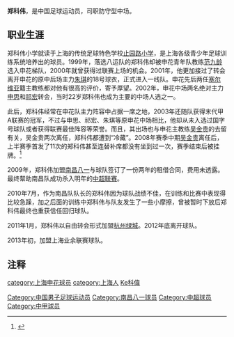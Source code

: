 {{Football player infobox
| playername =郑科伟
| image = 
| fullname = 郑科伟
| englishfullname =Zheng Kewei
| nickname =
| dateofbirth = {{birth date and age|1980|1|23}}
| height= {{height|m=1.86}}
| countryofbirth = {{CHN}}
| cityofbirth = [[上海|上海]][[闸北区|闸北区]]
| currentclub  = 
| position = 中场
| clubnumber = 18
| youthyears = <br/><br/>1999-2000年
| youthclubs = 闸北区少体校<br/>上海市少体校<br/>[[上海申花|上海申花青年队]]
| years = 2000-2008年<br/>2009-2010年<br/>2011-2012年
| clubs = [[上海申花|上海申花]]<br/>[[南昌衡源|南昌衡源]] (租借)<br/>[[杭州绿城|杭州绿城]]
| caps(goals)= 138{{0}}(1)<br/>44 (3)<br/>35 (0)
| pcupdate = 2012-11-5
}}
'''郑科伟'''{{BD|1980年|1月23日|||catIdx=Zheng鄭}}，是中国足球运动员，司职防守型中场。

==职业生涯==
郑科伟小学就读于上海的传统足球特色学校[[止园路小学|止园路小学]]，是上海各级青少年足球训练系统培养出的球员。1999年，落选八运队的郑科伟却被申花青年队教练[[范九龄|范九龄]]选入申花梯队，2000年就曾获得过联赛上场的机会。2001年，他更加接过了转会离开申花的原中后场主力[[朱琪|朱琪]]的18号球衣，正式进入一线队。申花先后两任[[塞尔维亚|塞尔维亚]]籍主教练都对他有很高的评价，寄予厚望。2002年，申花中场两名绝对主力[[申思|申思]]和[[祁宏|祁宏]]转会，当时22岁郑科伟也成为主要的中场人选之一。

此后，郑科伟经常在申花队主力阵容中占据一席之地，2003年还随队获得末代甲A联赛的冠军，不过与申思、祁宏、朱琪等原申花中场相比，他却从未入选过国字号球队或者获得联赛最佳阵容等荣誉。而且，其出场也与申花主教练[[吴金贵|吴金贵]]的去留有关，吴金贵两次离任，郑科伟都遭到“冷藏”。2008年赛季中期[[吴金贵|吴金贵]]离任后，上半赛季首发了11次的郑科伟甚至连替补席都没有坐到过一次，赛季结束后被挂牌。<ref>{{cite news|url=http://sports.sina.com.cn/b/2009-02-26/22364241137.shtml|title=南昌从国安手里抢得申花悍将 英雄城迎今季大牌内援|publisher=新浪体育|date=2009-02-26|accessdate=2009-02-26|archive-date=2009-03-02|archive-url=https://web.archive.org/web/20090302073236/http://sports.sina.com.cn/b/2009-02-26/22364241137.shtml|dead-url=no}}</ref>

2009年，郑科伟加盟[[南昌八一|南昌八一]]与球队签订了一份两年的租借合同，费用未透露。最终幚助南昌队成功杀入明年的[[中国足球超级联赛|中超联赛]]。

2010年7月，作为南昌队队长的郑科伟因为球队战绩不佳，在训练和比赛中表现得比较急躁，加之后面的训练中郑科伟与队友发生了一些小摩擦，曾被暂时下放后郑科伟最终也重获信任回归球队。

2011年1月，郑科伟以自由转会形式加盟[[杭州绿城|杭州绿城]]。2012年底离开球队。

2013年初，加盟上海业余联赛球队。

==注释==
{{reflist}}
{{2010年中超分类名单南昌}}
{{2011年中超分类名单杭州}}
{{2012年中超分类名单杭州}}
{{DEFAULTSORT:ZHENG Kewei}}
[[Category:中国男子足球运动员|Category:中国男子足球运动员]]
[[category:上海申花球员|category:上海申花球员]]
[[Category:南昌八一球员|Category:南昌八一球员]]
[[category:上海人|category:上海人]]
[[category:郑姓|Ke科偉]]
[[Category:中超球员|Category:中超球员]]
[[Category:中甲球员|Category:中甲球员]]